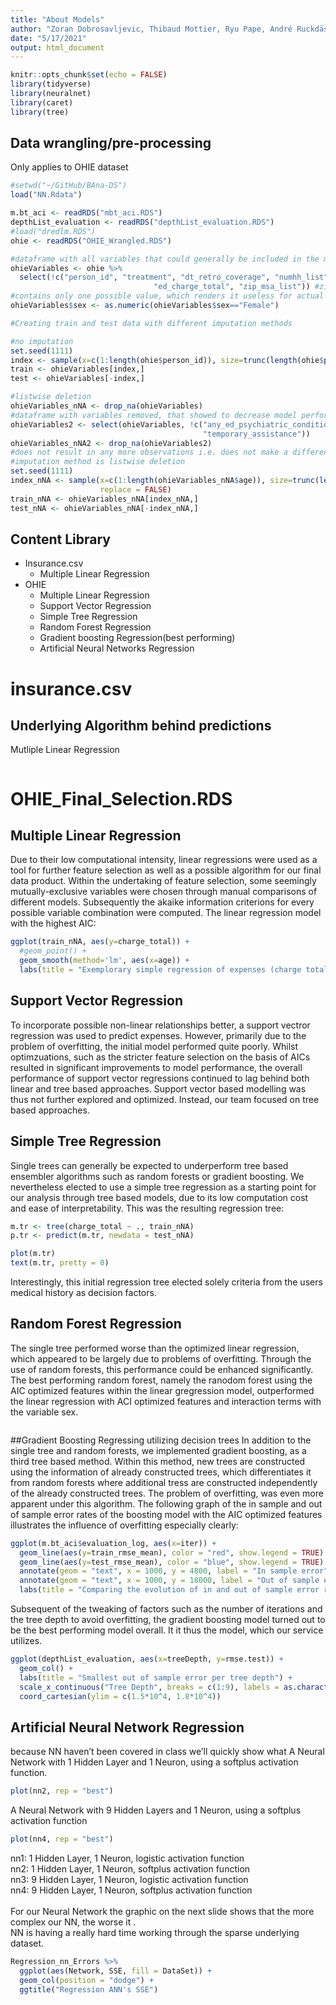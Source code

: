 ```yaml
---
title: "About Models"
author: "Zoran Dobrosavljevic, Thibaud Mottier, Ryu Pape, André Ruckdäschel"
date: "5/17/2021"
output: html_document
---
```


```r
knitr::opts_chunk$set(echo = FALSE)
library(tidyverse)
library(neuralnet)
library(caret)
library(tree)
```


## Data wrangling/pre-processing
Only applies to OHIE dataset
```r
#setwd("~/GitHub/BAna-DS")
load("NN.Rdata")

m.bt_aci <- readRDS("mbt_aci.RDS")
depthList_evaluation <- readRDS("depthList_evaluation.RDS")
#load("dredlm.RDS")
ohie <- readRDS("OHIE_Wrangled.RDS")

#dataframe with all variables that could generally be included in the model
ohieVariables <- ohie %>% 
  select(!c("person_id", "treatment", "dt_retro_coverage", "numhh_list", "numhh_list",
                                "ed_charge_total", "zip_msa_list")) #zip_msa_list would generally work as predictor but it
#contains only one possible value, which renders it useless for actual predictions
ohieVariables$sex <- as.numeric(ohieVariables$sex=="Female")

#Creating train and test data with different imputation methods

#no imputation
set.seed(1111)
index <- sample(x=c(1:length(ohie$person_id)), size=trunc(length(ohie$person_id)*0.7), replace = FALSE)
train <- ohieVariables[index,]
test <- ohieVariables[-index,]

#listwise deletion
ohieVariables_nNA <- drop_na(ohieVariables)
#dataframe with variables removed, that showed to decrease model performance
ohieVariables2 <- select(ohieVariables, !c("any_ed_psychiatric_condition_or_substance_abuse", "food_assistance",
                                           "temporary_assistance"))
ohieVariables_nNA2 <- drop_na(ohieVariables2)
#does not result in any more observations i.e. does not make a difference for model performance if 
#imputation method is listwise deletion
set.seed(1111)
index_nNA <- sample(x=c(1:length(ohieVariables_nNA$age)), size=trunc(length(ohieVariables_nNA$age)*0.7),
                    replace = FALSE)
train_nNA <- ohieVariables_nNA[index_nNA,]
test_nNA <- ohieVariables_nNA[-index_nNA,]
```
## Content Library
- Insurance.csv
  - Multiple Linear Regression
- OHIE
  - Multiple Linear Regression
  - Support Vector Regression
  - Simple Tree Regression
  - Random Forest Regression
  - Gradient boosting Regression(best performing)
  - Artificial Neural Networks Regression

# insurance.csv

## Underlying Algorithm behind predictions
Mutliple Linear Regression
```r

```
# OHIE_Final_Selection.RDS

## Multiple Linear Regression
Due to their low computational intensity, linear regressions were used as a tool for further feature selection as well as a possible algorithm for our final data product.
Within the undertaking of feature selection, some seemingly mutually-exclusive variables were chosen through manual comparisons of different models. Subsequently the akaike information criterions for every possible variable combination were computed.
The linear regression model with the highest AIC:
```r
ggplot(train_nNA, aes(y=charge_total)) +
  #geom_point() +
  geom_smooth(method='lm', aes(x=age)) +
  labs(title = "Exemplorary simple regression of expenses (charge total) on age")
```
## Support Vector Regression
To incorporate possible non-linear relationships better, a support vectror regression was used to predict expenses. However, primarily due to the problem of overfitting, the initial model performed quite poorly. Whilst optimzuations, such as the stricter feature selection on the basis of AICs resulted in significant improvements to model performance, the overall performance of support vector regressions continued to lag behind both linear and tree based approaches. Support vector based modelling was thus not further explored and optimized. Instead, our team focused on tree based approaches.

## Simple Tree Regression
Single trees can generally be expected to underperform tree based ensembler algorithms such as random forests or gradient boosting. We nevertheless elected to use a simple tree regression as a starting point for our analysis through tree based models, due to its low computation cost and ease of interpretability.
This was the resulting regression tree:
```r
m.tr <- tree(charge_total ~ ., train_nNA)
p.tr <- predict(m.tr, newdata = test_nNA)
```
```r
plot(m.tr)
text(m.tr, pretty = 0)
```
Interestingly, this initial regression tree elected solely criteria from the users medical history as decision factors.

## Random Forest Regression
The single tree performed worse than the optimized linear regression, which appeared to be largely due to problems of overfitting. Through the use of random forests, this performance could be enhanced significantly. The best performing random forest, namely the ranodom forest using the AIC optimized features within the linear gregression model, outperformed the linear regression with ACI optimized features and interaction terms with the variable sex.
```r

```

##Gradient Boosting Regressing utilizing decision trees
In addition to the single tree and random forests, we implemented gradient boosting, as a third tree based method. Within this method, new trees are constructed using the information of already constructed trees, which differentiates it from random forests where additional tress are constructed independently of the already constructed trees. The problem of overfitting, was even more apparent under this algorithm.
The following graph of the in sample and out of sample error rates of the boosting model with the AIC optimized features illustrates the influence of overfitting especially clearly:
```r
ggplot(m.bt_aci$evaluation_log, aes(x=iter)) +
  geom_line(aes(y=train_rmse_mean), color = "red", show.legend = TRUE) +
  geom_line(aes(y=test_rmse_mean), color = "blue", show.legend = TRUE) + 
  annotate(geom = "text", x = 1000, y = 4800, label = "In sample error", color = "red") +
  annotate(geom = "text", x = 1000, y = 18000, label = "Out of sample error", color = "blue") +
  labs(title = "Comparing the evolution of in and out of sample error rates as the number of iterations increases")
```
Subsequent of the tweaking of factors such as the number of iterations and the tree depth to avoid overfitting, the gradient boosting model turned out to be the best performing model overall. It it thus the model, which our service utilizes.
```r
ggplot(depthList_evaluation, aes(x=treeDepth, y=rmse.test)) +
  geom_col() +
  labs(title = "Smallest out of sample error per tree depth") +
  scale_x_continuous("Tree Depth", breaks = c(1:9), labels = as.character(c(1:9))) +
  coord_cartesian(ylim = c(1.5*10^4, 1.8*10^4))
```


## Artificial Neural Network Regression
because NN haven't been covered in class we'll quickly show what 
A Neural Network with 1 Hidden Layer and 1 Neuron, using a softplus activation function.
```r
plot(nn2, rep = "best")
```

A Neural Network with 9 Hidden Layers and 1 Neuron, using a softplus activation function
```r
plot(nn4, rep = "best")
```
  
nn1: 1 Hidden Layer, 1 Neuron, logistic activation function  
nn2: 1 Hidden Layer, 1 Neuron, softplus activation function  
nn3: 9 Hidden Layer, 1 Neuron, logistic activation function  
nn4: 9 Hidden Layer, 1 Neuron, softplus activation function  
<br />
For our Neural Network the graphic on the next slide shows that the more complex our NN, the worse it .  
NN is having a really hard time working through the sparse underlying dataset. 



```r
Regression_nn_Errors %>% 
  ggplot(aes(Network, SSE, fill = DataSet)) + 
  geom_col(position = "dodge") + 
  ggtitle("Regression ANN's SSE")
```
